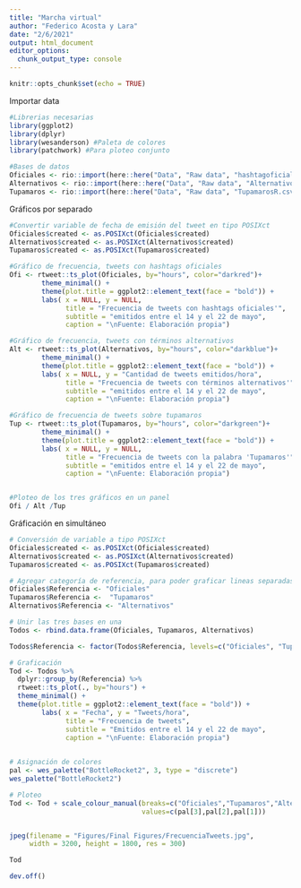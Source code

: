 ```yaml
---
title: "Marcha virtual"
author: "Federico Acosta y Lara"
date: "2/6/2021"
output: html_document
editor_options: 
  chunk_output_type: console
---
```


```r
knitr::opts_chunk$set(echo = TRUE)
```


Importar data
```r

#Librerias necesarias
library(ggplot2)
library(dplyr)
library(wesanderson) #Paleta de colores
library(patchwork) #Para ploteo conjunto

#Bases de datos
Oficiales <- rio::import(here::here("Data", "Raw data", "hashtagoficiales.csv"))
Alternativos <- rio::import(here::here("Data", "Raw data", "AlternativosR.csv"))
Tupamaros <- rio::import(here::here("Data", "Raw data", "TupamarosR.csv"))

```


Gráficos por separado
```r

#Convertir variable de fecha de emisión del tweet en tipo POSIXct
Oficiales$created <- as.POSIXct(Oficiales$created) 
Alternativos$created <- as.POSIXct(Alternativos$created) 
Tupamaros$created <- as.POSIXct(Tupamaros$created)

#Gráfico de frecuencia, tweets con hashtags oficiales
Ofi <- rtweet::ts_plot(Oficiales, by="hours", color="darkred")+
        theme_minimal() +
        theme(plot.title = ggplot2::element_text(face = "bold")) +
        labs( x = NULL, y = NULL,
              title = "Frecuencia de tweets con hashtags oficiales'",
              subtitle = "emitidos entre el 14 y el 22 de mayo",
              caption = "\nFuente: Elaboración propia")

#Gráfico de frecuencia, tweets con términos alternativos
Alt <- rtweet::ts_plot(Alternativos, by="hours", color="darkblue")+
        theme_minimal() +
        theme(plot.title = ggplot2::element_text(face = "bold")) +
        labs( x = NULL, y = "Cantidad de tweets emitidos/hora",
              title = "Frecuencia de tweets con términos alternativos'",
              subtitle = "emitidos entre el 14 y el 22 de mayo",
              caption = "\nFuente: Elaboración propia")

#Gráfico de frecuencia de tweets sobre tupamaros
Tup <- rtweet::ts_plot(Tupamaros, by="hours", color="darkgreen")+
        theme_minimal() +
        theme(plot.title = ggplot2::element_text(face = "bold")) +
        labs( x = NULL, y = NULL,
              title = "Frecuencia de tweets con la palabra 'Tupamaros'",
              subtitle = "emitidos entre el 14 y el 22 de mayo",
              caption = "\nFuente: Elaboración propia")


#Ploteo de los tres gráficos en un panel
Ofi / Alt /Tup

```



Gráficación en simultáneo
```r
# Conversión de variable a tipo POSIXct
Oficiales$created <- as.POSIXct(Oficiales$created) 
Alternativos$created <- as.POSIXct(Alternativos$created)
Tupamaros$created <- as.POSIXct(Tupamaros$created)

# Agregar categoría de referencia, para poder graficar lineas separadas
Oficiales$Referencia <- "Oficiales"
Tupamaros$Referencia <-  "Tupamaros"
Alternativos$Referencia <- "Alternativos"

# Unir las tres bases en una
Todos <- rbind.data.frame(Oficiales, Tupamaros, Alternativos)

Todos$Referencia <- factor(Todos$Referencia, levels=c("Oficiales", "Tupamaros", "Alternativos"))

# Graficación
Tod <- Todos %>% 
  dplyr::group_by(Referencia) %>%
  rtweet::ts_plot(., by="hours") +
  theme_minimal() +
  theme(plot.title = ggplot2::element_text(face = "bold")) +
        labs( x = "Fecha", y = "Tweets/hora",
              title = "Frecuencia de tweets",
              subtitle = "Emitidos entre el 14 y el 22 de mayo",
              caption = "\nFuente: Elaboración propia")
  

# Asignación de colores
pal <- wes_palette("BottleRocket2", 3, type = "discrete")
wes_palette("BottleRocket2")

# Ploteo
Tod <- Tod + scale_colour_manual(breaks=c("Oficiales","Tupamaros","Alternativos"),
                                 values=c(pal[3],pal[2],pal[1]))


jpeg(filename = "Figures/Final Figures/FrecuenciaTweets.jpg", 
     width = 3200, height = 1800, res = 300)

Tod

dev.off()


```




